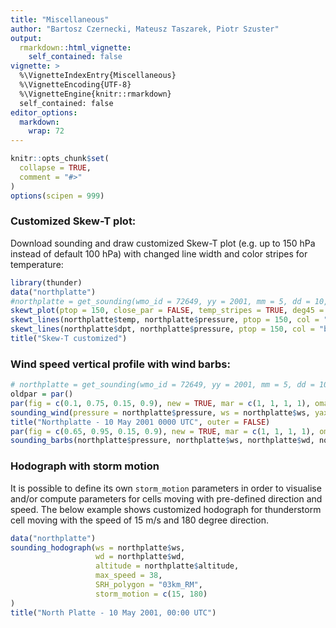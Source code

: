 ```yaml
---
title: "Miscellaneous"
author: "Bartosz Czernecki, Mateusz Taszarek, Piotr Szuster"
output: 
  rmarkdown::html_vignette:
    self_contained: false
vignette: >
  %\VignetteIndexEntry{Miscellaneous}
  %\VignetteEncoding{UTF-8}
  %\VignetteEngine{knitr::rmarkdown}
  self_contained: false
editor_options: 
  markdown: 
    wrap: 72
---
```


```r
knitr::opts_chunk$set(
  collapse = TRUE,
  comment = "#>"
)
options(scipen = 999)
```



### Customized Skew-T plot:

Download sounding and draw customized Skew-T plot (e.g. up to 150 hPa instead of default 100 hPa) with changed line width and color stripes for temperature:

```r
library(thunder)
data("northplatte")
#northplatte = get_sounding(wmo_id = 72649, yy = 2001, mm = 5, dd = 10, hh = 00)
skewt_plot(ptop = 150, close_par = FALSE, temp_stripes = TRUE, deg45 = TRUE, mixing_ratio_col = "pink")
skewt_lines(northplatte$temp, northplatte$pressure, ptop = 150, col = "red", lwd = 3)
skewt_lines(northplatte$dpt, northplatte$pressure, ptop = 150, col = "blue", lwd = 3)
title("Skew-T customized")
```

### Wind speed vertical profile with wind barbs:

```r
# northplatte = get_sounding(wmo_id = 72649, yy = 2001, mm = 5, dd = 10, hh = 00)
oldpar = par()
par(fig = c(0.1, 0.75, 0.15, 0.9), new = TRUE, mar = c(1, 1, 1, 1), oma = c(0, 0, 0, 0))
sounding_wind(pressure = northplatte$pressure, ws = northplatte$ws, yaxs = TRUE)
title("Northplatte - 10 May 2001 0000 UTC", outer = FALSE)
par(fig = c(0.65, 0.95, 0.15, 0.9), new = TRUE, mar = c(1, 1, 1, 1), oma = c(0, 0, 0, 0))
sounding_barbs(northplatte$pressure, northplatte$ws, northplatte$wd, northplatte$altitude, interpolate = FALSE, barb_cex = 1)
```

### Hodograph with storm motion

It is possible to define its own `storm_motion` parameters in order to visualise and/or compute parameters for cells moving with pre-defined direction and speed. The below example shows customized hodograph for thunderstorm cell moving with the speed of 15 m/s and 180 degree direction.

```r
data("northplatte")
sounding_hodograph(ws = northplatte$ws,
                   wd = northplatte$wd, 
                   altitude = northplatte$altitude,
                   max_speed = 38,
                   SRH_polygon = "03km_RM",
                   storm_motion = c(15, 180)
)
title("North Platte - 10 May 2001, 00:00 UTC")
```